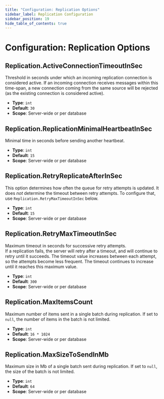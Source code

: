 ```yaml
---
title: "Configuration: Replication Options"
sidebar_label: Replication Configuration
sidebar_position: 19
hide_table_of_contents: true
---
```



# Configuration: Replication Options

## Replication.ActiveConnectionTimeoutInSec

Threshold in seconds under which an incoming replication connection is considered active. If an incoming connection receives messages within this time-span, a new connection coming from the same source will be rejected (as the existing connection is considered active).

- **Type**: `int`
- **Default**: `30`
- **Scope**: Server-wide or per database



## Replication.ReplicationMinimalHeartbeatInSec

Minimal time in seconds before sending another heartbeat.  

- **Type**: `int`
- **Default**: `15`
- **Scope**: Server-wide or per database



## Replication.RetryReplicateAfterInSec

This option determines how often the queue for retry attempts is updated. It does _not_ determine the timeout between retry attempts. To configure that,
use `Replication.RetryMaxTimeoutInSec` below.

- **Type**: `int`
- **Default**: `15`
- **Scope**: Server-wide or per database



## Replication.RetryMaxTimeoutInSec

Maximum timeout in seconds for successive retry attempts.  
If a replication fails, the server will retry after a timeout, and will continue to retry until it succeeds. The timeout value increases between each 
attempt, so the attempts become less frequent. The timeout continues to increase until it reaches this maximum value.  

- **Type**: `int`
- **Default**: `300`
- **Scope**: Server-wide or per database



## Replication.MaxItemsCount

Maximum number of items sent in a single batch during replication. If set to `null`, the number of items in the batch is not limited.

- **Type**: `int`
- **Default**: `16 * 1024`
- **Scope**: Server-wide or per database



## Replication.MaxSizeToSendInMb

Maximum size in Mb of a single batch sent during replication. If set to `null`, the size of the batch is not limited.

- **Type**: `int`
- **Default**: `64`
- **Scope**: Server-wide or per database


